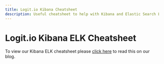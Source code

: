 ```yaml
---
title: Logit.io Kibana Cheatsheet
description: Useful cheatsheet to help with Kibana and Elastic Search Lucene query syntax
---
```


# Logit.io Kibana ELK Cheatsheet

To view our Kibana ELK cheatsheet 
please [click here](https://logit.io/blog/post/kibana-elk-cheatsheet) to read this on our blog.